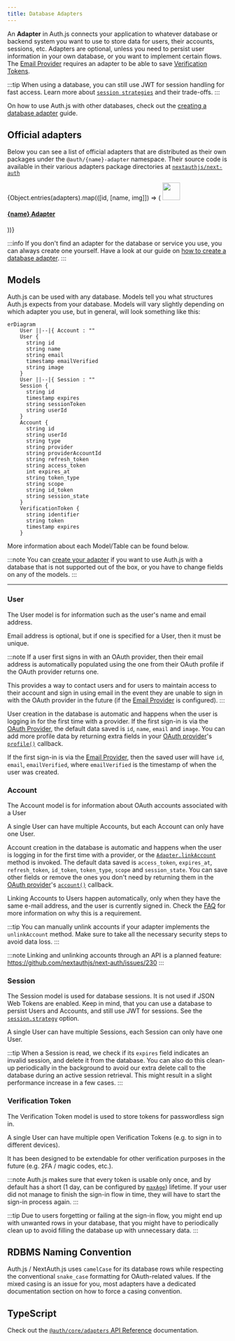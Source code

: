 ```yaml
---
title: Database Adapters
---
```



An **Adapter** in Auth.js connects your application to whatever database or backend system you want to use to store data for users, their accounts, sessions, etc. Adapters are optional, unless you need to persist user information in your own database, or you want to implement certain flows. The [Email Provider](/getting-started/email-tutorial) requires an adapter to be able to save [Verification Tokens](#verification-token).

:::tip
When using a database, you can still use JWT for session handling for fast access. Learn more about [`session strategies`](/concepts/session-strategies) and their trade-offs.
:::

On how to use Auth.js with other databases, check out the [creating a database adapter](/guides/adapters/creating-a-database-adapter) guide.

## Official adapters

Below you can see a list of official adapters that are distributed as their own packages under the `@auth/{name}-adapter` namespace. Their source code is available in their various adapters package directories at [`nextauthjs/next-auth`](https://github.com/nextauthjs/next-auth/tree/main/packages)

<div class="adapter-card-list">
  {Object.entries(adapters).map(([id, [name, img]]) => (
    <a href={`/reference/adapter/${id}`} class="adapter-card">
      <img src={`/img/adapters/${img || `${id}.svg`}`} width="40" />
      <h4 class="adapter-card__title">{name} Adapter</h4>
    </a>
  ))}
</div>

:::info
If you don't find an adapter for the database or service you use, you can always create one yourself. Have a look at our guide on [how to create a database adapter](/guides/adapters/creating-a-database-adapter).
:::

## Models

Auth.js can be used with any database. Models tell you what structures Auth.js expects from your database. Models will vary slightly depending on which adapter you use, but in general, will look something like this:

```mermaid
erDiagram
    User ||--|{ Account : ""
    User {
      string id
      string name
      string email
      timestamp emailVerified
      string image
    }
    User ||--|{ Session : ""
    Session {
      string id
      timestamp expires
      string sessionToken
      string userId
    }
    Account {
      string id
      string userId
      string type
      string provider
      string providerAccountId
      string refresh_token
      string access_token
      int expires_at
      string token_type
      string scope
      string id_token
      string session_state
    }
    VerificationToken {
      string identifier
      string token
      timestamp expires
    }
```

More information about each Model/Table can be found below.

:::note
You can [create your adapter](/guides/adapters/creating-a-database-adapter) if you want to use Auth.js with a database that is not supported out of the box, or you have to change fields on any of the models.
:::

---

### User

The User model is for information such as the user's name and email address.

Email address is optional, but if one is specified for a User, then it must be unique.

:::note
If a user first signs in with an OAuth provider, then their email address is automatically populated using the one from their OAuth profile if the OAuth provider returns one.

This provides a way to contact users and for users to maintain access to their account and sign in using email in the event they are unable to sign in with the OAuth provider in the future (if the [Email Provider](/reference/core/providers_email) is configured).
:::

User creation in the database is automatic and happens when the user is logging in for the first time with a provider.
If the first sign-in is via the [OAuth Provider](/reference/core/providers_oauth), the default data saved is `id`, `name`, `email` and `image`. You can add more profile data by returning extra fields in your [OAuth provider](/guides/providers/custom-provider)'s [`profile()`](/reference/core/providers#profile) callback.

If the first sign-in is via the [Email Provider](/reference/core/providers_email), then the saved user will have `id`, `email`, `emailVerified`, where `emailVerified` is the timestamp of when the user was created.

### Account

The Account model is for information about OAuth accounts associated with a User

A single User can have multiple Accounts, but each Account can only have one User.

Account creation in the database is automatic and happens when the user is logging in for the first time with a provider, or the [`Adapter.linkAccount`](/reference/core/adapters#linkaccount) method is invoked. The default data saved is `access_token`, `expires_at`, `refresh_token`, `id_token`, `token_type`, `scope` and `session_state`. You can save other fields or remove the ones you don't need by returning them in the [OAuth provider](/guides/providers/custom-provider)'s [`account()`](/reference/core/providers#account) callback.

Linking Accounts to Users happen automatically, only when they have the same e-mail address, and the user is currently signed in. Check the [FAQ](/concepts/faq#security) for more information on why this is a requirement.

:::tip
You can manually unlink accounts if your adapter implements the `unlinkAccount` method. Make sure to take all the necessary security steps to avoid data loss.
:::

:::note
Linking and unlinking accounts through an API is a planned feature: https://github.com/nextauthjs/next-auth/issues/230
:::

### Session

The Session model is used for database sessions. It is not used if JSON Web Tokens are enabled. Keep in mind, that you can use a database to persist Users and Accounts, and still use JWT for sessions. See the [`session.strategy`](/reference/configuration/auth-config) option.

A single User can have multiple Sessions, each Session can only have one User.

:::tip
When a Session is read, we check if its `expires` field indicates an invalid session, and delete it from the database. You can also do this clean-up periodically in the background to avoid our extra delete call to the database during an active session retrieval. This might result in a slight performance increase in a few cases.
:::

### Verification Token

The Verification Token model is used to store tokens for passwordless sign in.

A single User can have multiple open Verification Tokens (e.g. to sign in to different devices).

It has been designed to be extendable for other verification purposes in the future (e.g. 2FA / magic codes, etc.).

:::note
Auth.js makes sure that every token is usable only once, and by default has a short (1 day, can be configured by [`maxAge`](/guides/providers/email)) lifetime. If your user did not manage to finish the sign-in flow in time, they will have to start the sign-in process again.
:::

:::tip
Due to users forgetting or failing at the sign-in flow, you might end up with unwanted rows in your database, that you might have to periodically clean up to avoid filling the database up with unnecessary data.
:::

## RDBMS Naming Convention

Auth.js / NextAuth.js uses `camelCase` for its database rows while respecting the conventional `snake_case` formatting for OAuth-related values. If the mixed casing is an issue for you, most adapters have a dedicated documentation section on how to force a casing convention.

## TypeScript

Check out the [`@auth/core/adapters` API Reference](/reference/core/adapters) documentation.
